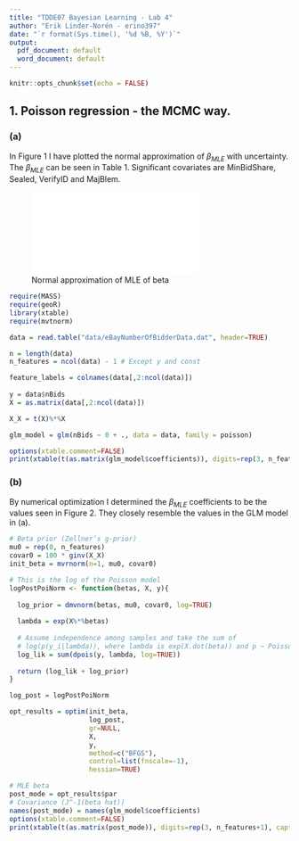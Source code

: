 ```yaml
---
title: "TDDE07 Bayesian Learning - Lab 4"
author: "Erik Linder-Norén - erino397"
date: "`r format(Sys.time(), '%d %B, %Y')`"
output:
  pdf_document: default
  word_document: default
---
```

```r
knitr::opts_chunk$set(echo = FALSE)
```
## 1. Poisson regression - the MCMC way.
### (a)
In Figure 1 I have plotted the normal approximation of $\beta_{MLE}$ with uncertainty. The $\beta_{MLE}$ can be seen in Table 1. Significant covariates are MinBidShare, Sealed, VerifyID and MajBlem.

![Normal approximation of MLE of beta](plots/4_1_1_mle_beta.pdf)

``` r
require(MASS)
require(geoR)
library(xtable)
require(mvtnorm)

data = read.table("data/eBayNumberOfBidderData.dat", header=TRUE)

n = length(data)
n_features = ncol(data) - 1 # Except y and const

feature_labels = colnames(data[,2:ncol(data)])
  
y = data$nBids
X = as.matrix(data[,2:ncol(data)])

X_X = t(X)%*%X

glm_model = glm(nBids ~ 0 + ., data = data, family = poisson)

options(xtable.comment=FALSE)
print(xtable(t(as.matrix(glm_model$coefficients)), digits=rep(3, n_features+1), caption='MLE of beta'), type='latex')
```


### (b)
By numerical optimization I determined the $\beta_{MLE}$ coefficients to be the values seen in Figure 2. They closely resemble the values in the GLM model in (a).

``` r
# Beta prior (Zellner’s g-prior)
mu0 = rep(0, n_features)
covar0 = 100 * ginv(X_X)
init_beta = mvrnorm(n=1, mu0, covar0)

# This is the log of the Poisson model
logPostPoiNorm <- function(betas, X, y){
  
  log_prior = dmvnorm(betas, mu0, covar0, log=TRUE)
  
  lambda = exp(X%*%betas)
  
  # Assume independence among samples and take the sum of
  # log(p(y_i|lambda)), where lambda is exp(X.dot(beta)) and p ~ Poisson
  log_lik = sum(dpois(y, lambda, log=TRUE))
  
  return (log_lik + log_prior)
}

log_post = logPostPoiNorm

opt_results = optim(init_beta,
                    log_post,
                    gr=NULL,
                    X,
                    y,
                    method=c("BFGS"),
                    control=list(fnscale=-1),
                    hessian=TRUE)

# MLE beta
post_mode = opt_results$par
# Covariance (J^-1(beta hat))
names(post_mode) = names(glm_model$coefficients)
options(xtable.comment=FALSE)
print(xtable(t(as.matrix(post_mode)), digits=rep(3, n_features+1), caption='MLE of beta by numerical optimization'), type='latex')
```
